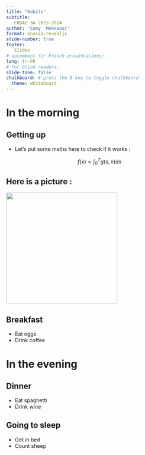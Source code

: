 ```yaml
---
title: "Habits"
subtitle:
   ENSAE 3A 2023-2024
author: "Samy  Mekkaoui"
format: onyxia-revealjs
slide-number: true
footer:
   Slides
# uncomment for French presentations:
lang: fr-FR
# for blind readers:
slide-tone: false
chalkboard: # press the B key to toggle chalkboard
  theme: whiteboard
---
```


# In the morning

## Getting up

- Let's put some maths here to check if it works :
  
$$
f(x) = \int_{0}^{T} g(s,x) ds
$$

## Here is a picture :

![](/img/control_battery.jpg){width=300}


## Breakfast

- Eat eggs
- Drink coffee

# In the evening

## Dinner

- Eat spaghetti
- Drink wine

## Going to sleep

- Get in bed
- Count sheep
